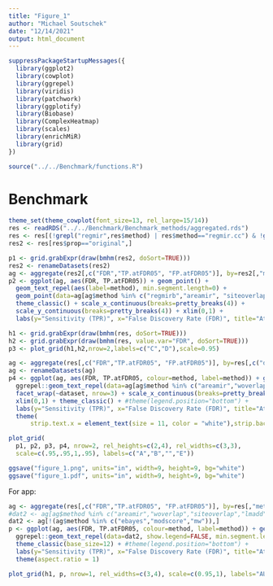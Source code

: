 ```yaml
---
title: "Figure_1"
author: "Michael Soutschek"
date: "12/14/2021"
output: html_document
---
```



```r
suppressPackageStartupMessages({
  library(ggplot2)
  library(cowplot)
  library(ggrepel)
  library(viridis)
  library(patchwork)
  library(ggplotify)
  library(Biobase)
  library(ComplexHeatmap)
  library(scales)
  library(enrichMiR)
  library(grid)
})

source("../../Benchmark/functions.R")
```

# Benchmark
```r
theme_set(theme_cowplot(font_size=13, rel_large=15/14))
res <- readRDS("../../Benchmark/Benchmark_methods/aggregated.rds")
res <- res[(!grepl("regmir",res$method) | res$method=="regmir.cc") & !grepl("rat|Rat",res$dataset),]
res2 <- res[res$prop=="original",]
```


```r
p1 <- grid.grabExpr(draw(bmhm(res2, doSort=TRUE)))
res2 <- renameDatasets(res2)
ag <- aggregate(res2[,c("FDR","TP.atFDR05", "FP.atFDR05")], by=res2[,"method",drop=FALSE], na.rm=TRUE, FUN=mean)
p2 <- ggplot(ag, aes(FDR, TP.atFDR05)) + geom_point() + 
  geom_text_repel(aes(label=method), min.segment.length=0) + 
  geom_point(data=ag[ag$method %in% c("regmirb","areamir", "siteoverlap"),], shape=1, size=3.5) + 
  theme_classic() + scale_x_continuous(breaks=pretty_breaks(4)) + 
  scale_y_continuous(breaks=pretty_breaks(4)) + xlim(0,1) +
  labs(y="Sensitivity (TPR)", x="False Discovery Rate (FDR)", title="At nominal FDR=0.05")
```

```r
h1 <- grid.grabExpr(draw(bmhm(res, doSort=TRUE)))
h2 <- grid.grabExpr(draw(bmhm(res, value.var="FDR", doSort=TRUE)))
p3 <- plot_grid(h1,h2,nrow=2,labels=c("C","D"),scale=0.95)

ag <- aggregate(res[,c("FDR","TP.atFDR05", "FP.atFDR05")], by=res[,c("dataset","method"),drop=FALSE], na.rm=TRUE, FUN=mean)
ag <- renameDatasets(ag)
p4 <- ggplot(ag, aes(FDR, TP.atFDR05, colour=method, label=method)) + geom_point() + 
  ggrepel::geom_text_repel(data=ag[ag$method %in% c("areamir","woverlap","siteoverlap","lmadd"),], show.legend=FALSE, min.segment.length=0) + 
  facet_wrap(~dataset, nrow=3) + scale_x_continuous(breaks=pretty_breaks(4)) + 
  xlim(0,1) + theme_classic() + #theme(legend.position="bottom") + 
  labs(y="Sensitivity (TPR)", x="False Discovery Rate (FDR)", title="At nominal FDR=0.05") +
  theme(
      strip.text.x = element_text(size = 11, color = "white"),strip.background = element_rect(color="black", fill="black"))
```


```r
plot_grid(
  p1, p2, p3, p4, nrow=2, rel_heights=c(2,4), rel_widths=c(3,3), 
  scale=c(.95,.95,1,.95), labels=c("A","B","","E"))

ggsave("figure_1.png", units="in", width=9, height=9, bg="white")
ggsave("figure_1.pdf", units="in", width=9, height=9, bg="white")
```



For app:

```r
ag <- aggregate(res[,c("FDR","TP.atFDR05", "FP.atFDR05")], by=res[,"method",drop=FALSE], na.rm=TRUE, FUN=mean)
#dat2 <- ag[ag$method %in% c("areamir","woverlap","siteoverlap","lmadd","regmir.cc"),]
dat2 <- ag[!(ag$method %in% c("ebayes","modscore","mw")),]
p <- ggplot(ag, aes(FDR, TP.atFDR05, colour=method, label=method)) + geom_point(show.legend=FALSE) + 
  ggrepel::geom_text_repel(data=dat2, show.legend=FALSE, min.segment.length=0) + scale_x_continuous(breaks=pretty_breaks(4)) + 
  theme_classic(base_size=12) + #theme(legend.position="bottom") + 
  labs(y="Sensitivity (TPR)", x="False Discovery Rate (FDR)", title="At nominal FDR=0.05") +
  theme(aspect.ratio = 1)

plot_grid(h1, p, nrow=1, rel_widths=c(3,4), scale=c(0.95,1), labels="AUTO")
```

